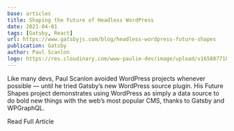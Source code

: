 ```yaml
---
base: articles
title: Shaping the Future of Headless WordPress
date: 2021-04-01
tags: [Gatsby, React]
url: https://www.gatsbyjs.com/blog/headless-wordpress-future-shapes
publication: Gatsby
author: Paul Scanlon
logo: https://res.cloudinary.com/www-paulie-dev/image/upload/v1658077182/paulie.dev/Logos/gatsby-logo_dgbkjm.png
---
```


Like many devs, Paul Scanlon avoided WordPress projects whenever possible — until he tried Gatsby’s new WordPress source
plugin. His Future Shapes project demonstrates using WordPress as simply a data source to do bold new things with the
web’s most popular CMS, thanks to Gatsby and WPGraphQL.

<CtaExternal href='https://www.gatsbyjs.com/blog/headless-wordpress-future-shapes'>Read Full Article</CtaExternal>
